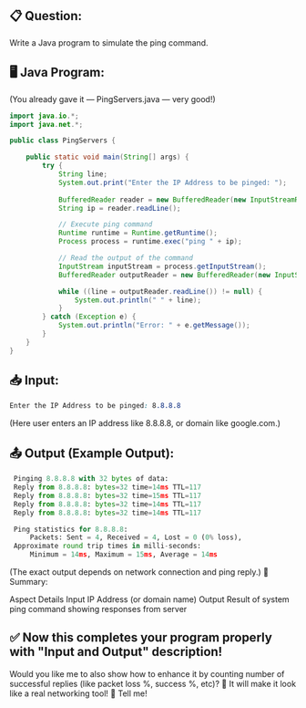 ## 📋 Question:
Write a Java program to simulate the ping command.

## 🖥️ Java Program:
(You already gave it — PingServers.java — very good!)
```java
import java.io.*;
import java.net.*;

public class PingServers {

    public static void main(String[] args) {
        try {
            String line;
            System.out.print("Enter the IP Address to be pinged: ");
            
            BufferedReader reader = new BufferedReader(new InputStreamReader(System.in));
            String ip = reader.readLine();

            // Execute ping command
            Runtime runtime = Runtime.getRuntime();
            Process process = runtime.exec("ping " + ip);

            // Read the output of the command
            InputStream inputStream = process.getInputStream();
            BufferedReader outputReader = new BufferedReader(new InputStreamReader(inputStream));

            while ((line = outputReader.readLine()) != null) {
                System.out.println(" " + line);
            }
        } catch (Exception e) {
            System.out.println("Error: " + e.getMessage());
        }
    }
}
```
## 📥 Input:
```css
Enter the IP Address to be pinged: 8.8.8.8
```
(Here user enters an IP address like 8.8.8.8, or domain like google.com.)

## 📤 Output (Example Output):
```python
 Pinging 8.8.8.8 with 32 bytes of data:
 Reply from 8.8.8.8: bytes=32 time=14ms TTL=117
 Reply from 8.8.8.8: bytes=32 time=15ms TTL=117
 Reply from 8.8.8.8: bytes=32 time=14ms TTL=117
 Reply from 8.8.8.8: bytes=32 time=14ms TTL=117

 Ping statistics for 8.8.8.8:
     Packets: Sent = 4, Received = 4, Lost = 0 (0% loss),
 Approximate round trip times in milli-seconds:
     Minimum = 14ms, Maximum = 15ms, Average = 14ms
```
(The exact output depends on network connection and ping reply.)
🧠 Summary:

Aspect	Details
Input	IP Address (or domain name)
Output	Result of system ping command showing responses from server
## ✅ Now this completes your program properly with "Input and Output" description!

Would you like me to also show how to enhance it by counting number of successful replies (like packet loss %, success %, etc)? 🚀
It will make it look like a real networking tool! 🎯
Tell me!








